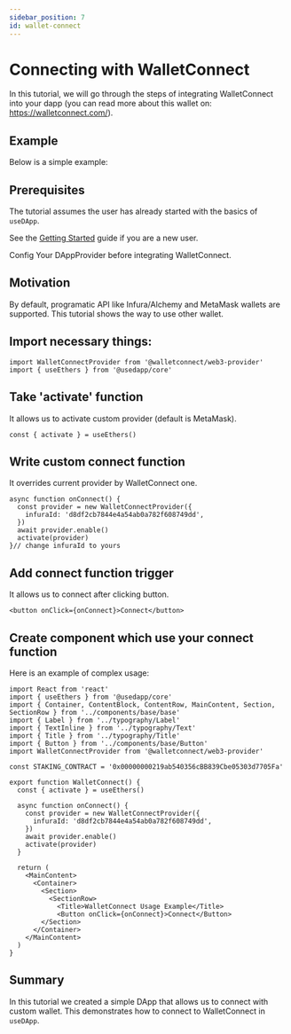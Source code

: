 ```yaml
---
sidebar_position: 7
id: wallet-connect
---
```


# Connecting with WalletConnect

In this tutorial, we will go through the steps of integrating WalletConnect into your dapp (you can read more about this wallet on: https://walletconnect.com/).

## Example

Below is a simple example:


<ExampleContainer example={WalletConnectExample}/>

## Prerequisites

The tutorial assumes the user has already started with the basics of `useDApp`.

See the [Getting Started](../getting-started.mdx) guide if you are a new user.

Config Your DAppProvider before integrating WalletConnect.

## Motivation

By default, programatic API like Infura/Alchemy and MetaMask wallets are supported.
This tutorial shows the way to use other wallet.

## Import necessary things:

```tsx
import WalletConnectProvider from '@walletconnect/web3-provider'
import { useEthers } from '@usedapp/core'
```

## Take 'activate' function

It allows us to activate custom provider (default is MetaMask).

```tsx
const { activate } = useEthers()
```

## Write custom connect function

It overrides current provider by WalletConnect one.

```tsx
async function onConnect() {
  const provider = new WalletConnectProvider({
    infuraId: 'd8df2cb7844e4a54ab0a782f608749dd',
  })
  await provider.enable()
  activate(provider)
}// change infuraId to yours
```

## Add connect function trigger

It allows us to connect after clicking button.
```tsx
<button onClick={onConnect}>Connect</button>
```

## Create component which use your connect function

Here is an example of complex usage:

```tsx title="example/pages/WalletConnect.tsx"
import React from 'react'
import { useEthers } from '@usedapp/core'
import { Container, ContentBlock, ContentRow, MainContent, Section, SectionRow } from '../components/base/base'
import { Label } from '../typography/Label'
import { TextInline } from '../typography/Text'
import { Title } from '../typography/Title'
import { Button } from '../components/base/Button'
import WalletConnectProvider from '@walletconnect/web3-provider'

const STAKING_CONTRACT = '0x00000000219ab540356cBB839Cbe05303d7705Fa'

export function WalletConnect() {
  const { activate } = useEthers()

  async function onConnect() {
    const provider = new WalletConnectProvider({
      infuraId: 'd8df2cb7844e4a54ab0a782f608749dd',
    })
    await provider.enable()
    activate(provider)
  }

  return (
    <MainContent>
      <Container>
        <Section>
          <SectionRow>
            <Title>WalletConnect Usage Example</Title>
            <Button onClick={onConnect}>Connect</Button>
        </Section>
      </Container>
    </MainContent>
  )
}
```

## Summary

In this tutorial we created a simple DApp that allows us to connect with custom wallet. This demonstrates how to connect to WalletConnect in `useDApp`. 
